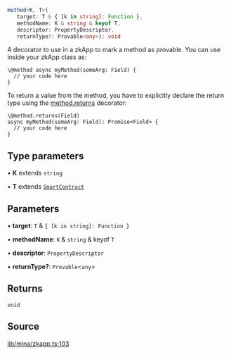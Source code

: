 ```ts
method<K, T>(
   target: T & { [k in string]: Function }, 
   methodName: K & string & keyof T, 
   descriptor: PropertyDescriptor, 
   returnType?: Provable<any>): void
```

A decorator to use in a zkApp to mark a method as provable.
You can use inside your zkApp class as:

```
\@method async myMethod(someArg: Field) {
  // your code here
}
```

To return a value from the method, you have to explicitly declare the return type using the [method.returns](method.mdx#returns) decorator:
```
\@method.returns(Field)
async myMethod(someArg: Field): Promise<Field> {
  // your code here
}
```

## Type parameters

• **K** extends `string`

• **T** extends [`SmartContract`](../classes/SmartContract.mdx)

## Parameters

• **target**: `T` & `{ [k in string]: Function }`

• **methodName**: `K` & `string` & keyof `T`

• **descriptor**: `PropertyDescriptor`

• **returnType?**: `Provable`\<`any`\>

## Returns

`void`

## Source

[lib/mina/zkapp.ts:103](https://github.com/o1-labs/o1js/blob/main/src/lib/mina/zkapp.ts#L103)
